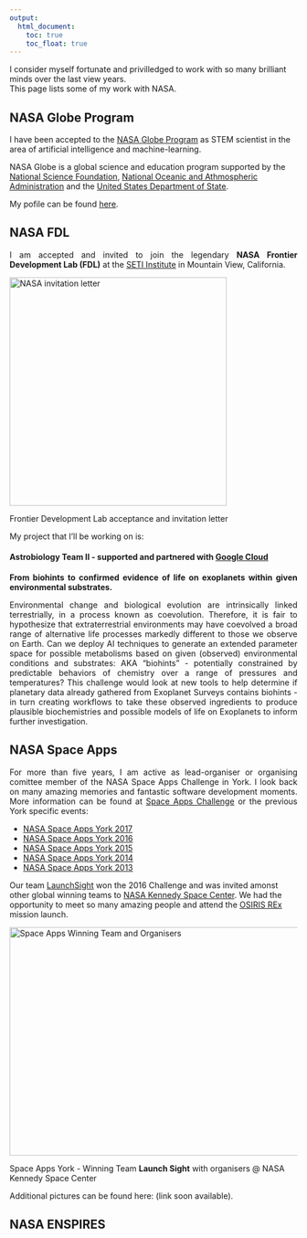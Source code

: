 ```yaml
---
output:
  html_document: 
    toc: true
    toc_float: true
---
```


<link rel="stylesheet" href="styles.css" type="text/css">

I consider myself fortunate and privilledged to work with so many brilliant minds over the last view years.<br>
This page lists some of my work with NASA.<br>

## NASA Globe Program

<p align="justify">I have been accepted to the [NASA Globe Program](https://www.globe.gov/) as STEM scientist in the area of artificial intelligence and machine-learning.<br>

NASA Globe is a global science and education program supported by the [National Science Foundation](https://www.nsf.gov/), [National Oceanic and Athmospheric Administration](http://www.noaa.gov/) and the [United States Department of State](https://www.state.gov/).</p>

My pofile can be found [here](https://www.globe.gov/web/frank.soboczenski/home).

## NASA FDL

<p align="justify">I am accepted and invited to join the legendary <b>NASA Frontier Development Lab (FDL)</b> at the [SETI Institute](https://www.seti.org/) in Mountain View, California.</p>

<img src="images/fdl.png" alt="NASA invitation letter" style="width:380px;height:400px;"><p>Frontier Development Lab acceptance and invitation letter</p>

My project that I'll be working on is:

#### Astrobiology Team II - supported and partnered with [Google Cloud](https://cloud.google.com/)

<p align="justify"><b>From biohints to confirmed evidence of life on exoplanets within given environmental substrates.</b></p>

<p align="justify">Environmental change and biological evolution are intrinsically linked terrestrially, in a process known as coevolution. Therefore, it is fair to hypothesize that extraterrestrial environments may have coevolved a broad range of alternative life processes markedly different to those we observe on Earth. Can we deploy AI techniques to generate an extended parameter space for possible metabolisms based on given (observed) environmental conditions and substrates: AKA “biohints” - potentially constrained by predictable behaviors of chemistry over a range of pressures and temperatures? This challenge would look at new tools to help determine if planetary data already gathered from Exoplanet Surveys contains biohints - in turn creating workflows to take these observed ingredients to produce plausible biochemistries and possible models of life on Exoplanets to inform further investigation.</p>

<!-- <p align="justify"<b>Show tomorrow's sun today</b><br>
The goal of this challenge would use many terabytes of historic SDO AIA images to build a neural net model to produce a forecast of what the sun will look like 24 hours into the future. The trained neural net model would ingest a time-series sequence of AIA images leading up to the present moment, and output an image of the sun as it is predicted to appear in 24 hours.</p>

<p align="justify"><b>Predicting solar spectral irradiance from SDO/AIA observations</b><br>
Solar spectral irradiance is a critical factor for determining the properties of the Earth's upper atmosphere. Its short-term variability due to solar flares and CMEs could significantly disturb the upper atmosphere of the Earth and increase atmospheric drag on orbiting satellites. The goal of this challenge is to develop an AI model which uses SDO/AIA images to predict solar spectral irradiance (SSI) at Extreme Ultraviolet (EUV), and soft X-ray wavelengths. The EUV/X-ray SSI is an important energy input for terrestrial upper atmospheric models, which has important implications for everything from satellite orbital drag to the long-term evolution of the Earth’s atmosphere.</p>
 -->
 
<!--  ### Category II: Exoplanet Detection (TESS Mission Data)

<p align="justify"><b>Increase the efficacy and yield of exoplanets detection from TESS</b><br>
<b>Team supported and partnered with [Google Cloud](https://cloud.google.com/)</b>
TESS’s mission to discern credible exoplanet signatures is an imposing data task. Moreover any follow-up strategy to further examine interesting candidates is made more demanding because of a mission time constraint, where follow-ups need to be identified each and every month as the spacecraft changes its field of view. At the moment, diagnosis of Exoplanet candidates still requires manual analysis - an impossibly big challenge for humans in the time window available. This time crunch problem remains unresolved, but may be suited to AI approaches. Can we develop AI techniques to resolve the time window problem, by automating the classification analysis currently done by human experts?</p>

<p align="justify"><b>Codify the process of AI derived exoplanet discovery and Cclassification to help TESS better discern rocky planets.</b><br>
Can we use data from Kepler, K2 and and human analysis to develop a method to improve TESS’s ‘Lilith’ simulator factoring a range of stellar properties and occurrence rates and well as develop an ‘explainable AI’ that can learn to better discern rocky classifications as time goes on and identify the key features factored in the analysis? In addition to possible improvements to Lilith this challenge would look to identify improvements to the detection pipeline, not just in the transit detection but also upstream data reduction. I.e. what pixel calibration errors are most detrimental? how best to remove systematics? which systematics cause the most issues? and also identifying improved vetoes in the transiting planet search module.</p> -->

## NASA Space Apps 

<p align="justify">For more than five years, I am active as lead-organiser or organising comittee member of the NASA Space Apps Challenge in York. I look back on many amazing memories and fantastic software development moments. More information can be found at [Space Apps Challenge](https://2017.spaceappschallenge.org/) or the previous York specific events:</p>

- [NASA Space Apps York 2017](https://2017.spaceappschallenge.org/locations/york/)<br>
- [NASA Space Apps York 2016](https://2016.spaceappschallenge.org/locations/york-england)<br>
- [NASA Space Apps York 2015]()<br>
- [NASA Space Apps York 2014]()<br>
- [NASA Space Apps York 2013]()<br>

Our team [LaunchSight]() won the 2016 Challenge and was invited amonst other global winning teams to [NASA Kennedy Space Center](https://www.kennedyspacecenter.com/). We had the opportunity to meet so many amazing people and attend the [OSIRIS REx](https://www.asteroidmission.org/) mission launch. <!--X the Z, Beth the C and R the x were among the many amazing people I've met at my time at NASA. -->

<img src="images/spaceappswinner.jpg" alt="Space Apps Winning Team and Organisers" style="width:550px;height:400px;"><p>Space Apps York - Winning Team **Launch Sight** with organisers @ NASA Kennedy Space Center</p>

Additional pictures can be found here: (link soon available).
 
## NASA ENSPIRES 

<!--<p align="justify">I currently serve as program reviewer for the Translational Research Institute for Space Health (TRISH) project under the Biomedical Research Advances for Space Health (BRASH) branch.</p>  -->
